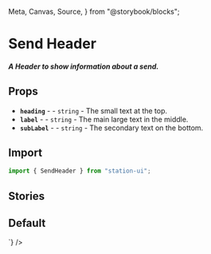  Meta,
  Canvas,
  Source,
} from "@storybook/blocks";

<Meta title="Components/Headers/Send" />

# Send Header

##### A Header to show information about a send.

## Props
- **`heading`** - <RequiredText /> - `string` - The small text at the top.
- **`label`** - <RequiredText /> - `string` - The main large text in the middle.
- **`subLabel`** - <RequiredText /> - `string` - The secondary text on the bottom.

## Import
```jsx
import { SendHeader } from "station-ui";
```

## Stories

## Default
<div className="story_with_source_below">
  <Canvas of={SendHeaderStories.Default} />
  <Source code={`
    <SendHeader
  heading="Sending"
  label="5 LUNA"
  subLabel="$3.65"
/>
  `} />
</div>

<br />
<br />
<br />
<br />
<br />
<br />
<br />
<br />
<br />
<br />
<br />
<br />
<br />
<br />
<br />
<br />
<br />
<br />
<br />
<br />
<br />
